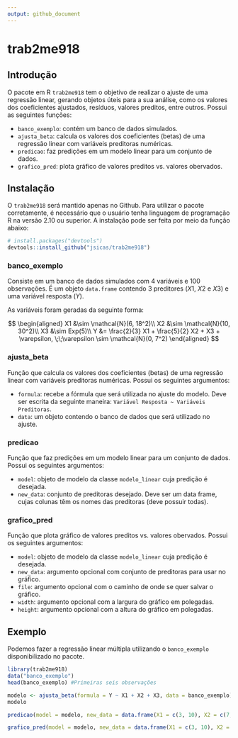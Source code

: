 ```yaml
---
output: github_document
---
```


# trab2me918
## Introdução
O pacote em R `trab2me918` tem o objetivo de realizar o ajuste de uma regressão linear, gerando objetos úteis para a sua análise, como os valores dos coeficientes ajustados, resíduos, valores preditos, entre outros. Possui as seguintes funções:

- `banco_exemplo`: contém um banco de dados simulados.
- `ajusta_beta`: calcula os valores dos coeficientes (betas) de uma regressão linear com variáveis preditoras numéricas.
- `predicao`: faz predições em um modelo linear para um conjunto de dados.
- `grafico_pred`: plota gráfico de valores preditos vs. valores obervados.

## Instalação

O `trab2me918` será mantido apenas no Github. Para utilizar o pacote corretamente, é necessário que o usuário tenha linguagem de programação R na versão 2.10 ou superior. A instalação pode ser feita por meio da função abaixo:

```r
# install.packages("devtools")
devtools::install_github("jsicas/trab2me918")
```

### banco_exemplo

Consiste em um banco de dados simulados com 4 variáveis e 100 observações. É um objeto `data.frame` contendo 3 preditores ($X1$, $X2$ e $X3$) e uma variável resposta ($Y$).

As variáveis foram geradas da seguinte forma:

$$
\begin{aligned}
X1 &\sim \mathcal{N}(6, 18^2)\\
X2 &\sim \mathcal{N}(10, 30^2)\\
X3 &\sim Exp(5)\\
Y &= \frac{2}{3} X1 + \frac{5}{2} X2 + X3 + \varepsilon, \;\;\varepsilon \sim \mathcal{N}(0, 7^2)
\end{aligned}
$$

### ajusta_beta

Função que calcula os valores dos coeficientes (betas) de uma regressão linear com variáveis preditoras numéricas. Possui os seguintes argumentos:

- `formula`: recebe a fórmula que será utilizada no ajuste do modelo. Deve ser escrita da seguinte maneira: `Variável Resposta ~ Variáveis Preditoras`.
- `data`: um objeto contendo o banco de dados que será utilizado no ajuste.

### predicao

Função que faz predições em um modelo linear para um conjunto de dados. Possui os seguintes argumentos:

- `model`: objeto de modelo da classe `modelo_linear` cuja predição é desejada.
- `new_data`: conjunto de preditoras desejado. Deve ser um data frame, cujas colunas têm os nomes das preditoras (deve possuir todas).

### grafico_pred

Função que plota gráfico de valores preditos vs. valores obervados. Possui os seguintes argumentos:

- `model`: objeto de modelo da classe `modelo_linear` cuja predição é desejada.
- `new_data`: argumento opcional com conjunto de preditoras para usar no gráfico. 
- `file`: argumento opcional com o caminho de onde se quer salvar o gráfico.
- `width`: argumento opcional com a largura do gráfico em polegadas.
- `height`: argumento opcional com a altura do gráfico em polegadas.


## Exemplo

Podemos fazer a regressão linear múltipla utilizando o `banco_exemplo` disponibilizado no pacote.

```r
library(trab2me918)
data("banco_exemplo")
head(banco_exemplo) #Primeiras seis observações

modelo <- ajusta_beta(formula = Y ~ X1 + X2 + X3, data = banco_exemplo)
modelo

predicao(model = modelo, new_data = data.frame(X1 = c(3, 10), X2 = c(7, 23), X3 = c(30, 44)))

grafico_pred(model = modelo, new_data = data.frame(X1 = c(3, 10), X2 = c(7, 23), X3 = c(30, 44)))
```
